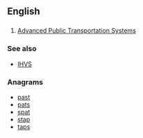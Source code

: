 ==English==

==={{initialism-old|en}}===
{{en-initialism}}

# {{context|transport|lang=en}} [[Advanced Public Transportation Systems]]

===See also===
* [[IHVS]]

===Anagrams===
* [[past#English|past]]
* [[pats#English|pats]]
* [[spat#English|spat]]
* [[stap#English|stap]]
* [[taps#English|taps]]
